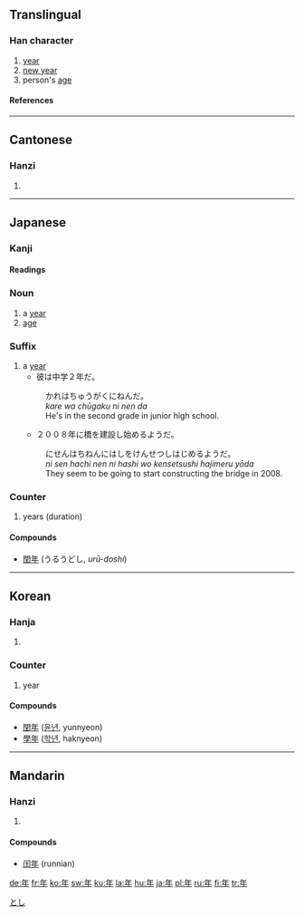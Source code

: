 {{see|秊}}<!-- may be replaced by zh-forms -->
==Translingual==
{{Han stroke|[[Image:年-order.gif]]}}

===Han character===
{{Han char|rn=51|rad=干|as=03|sn=6|four=8050<sub>0</sub>|canj=人手 (OQ)}}

# [[year]]
# [[New Year|new year]]
# person's [[age]]

====References====
{{Han ref|kx=0340.010|dkj=09168|dj=0648.020|hdz=10037.060|uh=5E74|ud=24180|bh=A67E|bd=42622}}

----

==Cantonese==

===Hanzi===
{{yue-hanzi|jyut=|y=nin4}}

# {{defn|Cantonese}}

----

==Japanese==

===Kanji===
{{ja-kanji|grade=1|rs=干03}}

====Readings====
{{ja-readings|on=[[ねん]] ([[nen]])|kun=[[とし]] ([[toshi]]), [[みのる]] ([[minoru]]), [[よわい]] ([[yowai]])}}

===Noun===
{{ja-noun|k|hira=とし|rom=toshi}}

# a [[year]]
# [[age]]

===Suffix===
{{ja-pos|k|suffix|hira=ねん|rom=nen}}

# a [[year]]
#*彼は中学２年だ。
#:かれはちゅうがくにねんだ。
#:''kare wa chūgaku ni nen da''
#:He's in the second grade in junior high school.
#*２００８年に橋を建設し始めるようだ。
#:にせんはちねんにはしをけんせつしはじめるようだ。
#:''ni sen hachi nen ni hashi wo kensetsushi hajimeru yōda''
#:They seem to be going to start constructing the bridge in 2008.

===Counter===
{{ja-pos|k|counter|hira=ねん|rom=nen}}

# years (duration)

====Compounds====
*[[閏年]] (うるうどし, ''urū-doshi'')

[[Category:ja:Time|とし]]

----

==Korean==

===Hanja===
{{ko-hanja|hangeul=[[년]]|eumhun=해|rv=nyeon|mr=nyŏn}}

# {{defn|Korean}}

===Counter===
{{KOchar|年}}{{ko-attention|may need inflection template}}

# year

====Compounds====
*[[閏年]] ([[윤년]], yunnyeon)
*[[學年]] ([[학년]], haknyeon)

----

==Mandarin==

===Hanzi===
{{cmn-hanzi|pin=[[nián]] ([[nian2]])|wg=nien<sup>2</sup>}}

# {{defn|Mandarin}}

====Compounds====
* [[闰年]] (runnian)

[[de:年]]
[[fr:年]]
[[ko:年]]
[[sw:年]]
[[ku:年]]
[[la:年]]
[[hu:年]]
[[ja:年]]
[[pl:年]]
[[ru:年]]
[[fi:年]]
[[tr:年]]